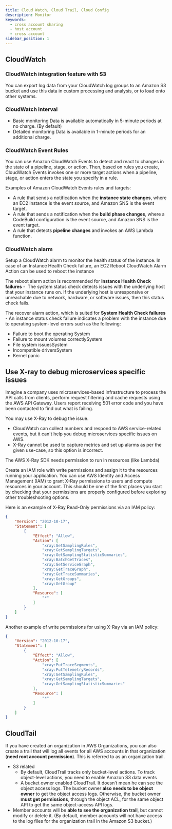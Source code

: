```yaml
---
title: Cloud Watch, Cloud Trail, Cloud Config
description: Monitor
keywords:
  - cross account sharing
  - host account
  - cross account
sidebar_position: 1
---
```


## CloudWatch

### CloudWatch integration feature with S3

You can export log data from your CloudWatch log groups to an Amazon S3 bucket and use this data in custom processing and analysis, or to load onto other systems.


### CloudWatch interval

- Basic monitoring Data is available automatically in 5-minute periods at no charge. (By default)
- Detailed monitoring Data is available in 1-minute periods for an additional charge.


### CloudWatch Event Rules

You can use Amazon CloudWatch Events to detect and react to changes in the state of a pipeline, stage, or action. Then, based on rules you create, CloudWatch Events invokes one or more target actions when a pipeline, stage, or action enters the state you specify in a rule. 

Examples of Amazon CloudWatch Events rules and targets:

- A rule that sends a notification when the **instance state changes**, where an EC2 instance is the event source, and Amazon SNS is the event target.
- A rule that sends a notification when the **build phase changes**, where a CodeBuild configuration is the event source, and Amazon SNS is the event target.
- A rule that detects **pipeline changes** and invokes an AWS Lambda function.

### CloudWatch alarm

Setup a CloudWatch alarm to monitor the health status of the instance. In case of an Instance Health Check failure, an EC2 Reboot CloudWatch Alarm Action can be used to reboot the instance

The reboot alarm action is recommended for **Instance Health Check failures** -  The system status check detects issues with the underlying host that your instance runs on. If the underlying host is unresponsive or unreachable due to network, hardware, or software issues, then this status check fails.

The recover alarm action, which is suited for **System Health Check failures** - An instance status check failure indicates a problem with the instance due to operating system-level errors such as the following:

-   Failure to boot the operating System
-   Failure to mount volumes correctlySystem
-   File system issuesSystem
-   Incompatible driversSystem
-   Kernel panic

## Use X-ray to debug microservices specific issues

Imagine a company uses microservices-based infrastructure to process the API calls from clients, perform request filtering and cache requests using the AWS API Gateway. Users report receiving 501 error code and you have been contacted to find out what is failing. 

You may use X-Ray to debug the issue.

- CloudWatch can collect numbers and respond to AWS service-related events, but it can't help you debug microservices specific issues on AWS.
- X-Ray cannot be used to capture metrics and set up alarms as per the given use-case, so this option is incorrect.

The AWS X-Ray SDK needs permission to run in resources (like Lambda)

Create an IAM role with write permissions and assign it to the resources running your application. You can use AWS Identity and Access Management (IAM) to grant X-Ray permissions to users and compute resources in your account. This should be one of the first places you start by checking that your permissions are properly configured before exploring other troubleshooting options.

Here is an example of X-Ray Read-Only permissions via an IAM policy:


```json
{
    "Version": "2012-10-17",
    "Statement": [
        {
            "Effect": "Allow",
            "Action": [
                "xray:GetSamplingRules",
                "xray:GetSamplingTargets",
                "xray:GetSamplingStatisticSummaries",
                "xray:BatchGetTraces",
                "xray:GetServiceGraph",
                "xray:GetTraceGraph",
                "xray:GetTraceSummaries",
                "xray:GetGroups",
                "xray:GetGroup"
            ],
            "Resource": [
                "*"
            ]
        }
    ]
}
```


Another example of write permissions for using X-Ray via an IAM policy:


```json
{
    "Version": "2012-10-17",
    "Statement": [
        {
            "Effect": "Allow",
            "Action": [
                "xray:PutTraceSegments",
                "xray:PutTelemetryRecords",
                "xray:GetSamplingRules",
                "xray:GetSamplingTargets",
                "xray:GetSamplingStatisticSummaries"
            ],
            "Resource": [
                "*"
            ]
        }
    ]
}
```

## CloudTail

If you have created an organization in AWS Organizations, you can also create a trail that will log all events for all AWS accounts in that organization (**need root account permission**). This is referred to as an organization trail.

- S3 related
    - By default, CloudTrail tracks only bucket-level actions. To track object-level actions, you need to enable Amazon S3 data events 
    - A bucket owner enabled CloudTrail. It doesn’t mean he can see the object access logs. The bucket owner **also needs to be object owner** to get the object access logs. Otherwise, the bucket owner **must get permissions**, through the object ACL, for the same object API to get the same object-access API logs.
- Member accounts will be **able to see the organization trail**, but cannot modify or delete it. (By default, member accounts will not have access to the log files for the organization trail in the Amazon S3 bucket.)